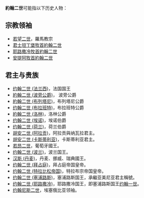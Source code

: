 '''約翰二世'''可能指以下历史人物：

== 宗教领袖 ==

* [[若望二世|若望二世]]，羅馬教宗
* [[约翰二世_(君士坦丁堡牧首)|君士坦丁堡牧首約翰二世]]
* [[约翰二世_(耶路撒冷牧首)|耶路撒冷牧首約翰二世]]
* [[约翰二世_(安提阿牧首)|安提阿牧首約翰二世]]

== 君主与贵族 ==
* [[约翰二世_(法兰西)|约翰二世 (法兰西)]]，法国国王
* [[波旁公爵_(第六)|約翰二世 (波旁公爵)]]， 波旁公爵
* [[約翰二世_(布列塔尼)|約翰二世 (布列塔尼)]]，布列塔尼公爵
* [[约翰二世_(布拉班特)|约翰二世 (布拉班特)]]，布拉班特公爵
* [[約翰二世_(洛林)|約翰二世 (洛林)]]，洛林公爵
* [[约翰二世_(埃诺)|约翰二世 (埃诺)]]，埃诺伯爵
* [[约翰二世_(荷兰)|约翰二世 (荷兰)]]，荷兰伯爵 
* [[胡安二世_(阿拉贡)|胡安二世 (阿拉贡)]]，阿拉贡與纳瓦拉君主。<!----*[[约翰二世_(阿拉贡)|约翰二世 (阿拉贡)]] ---->
* [[胡安二世_(卡斯蒂利亚)|胡安二世 (卡斯蒂利亚)]]，卡斯蒂利亚君主。<!----*[[约翰二世_(卡斯蒂利亚)|约翰二世 (卡斯蒂利亚)]] ---->
* [[若昂二世|若昂二世]]，葡萄牙國王。
* [[约翰二世_(波兰)|约翰二世 (波兰)]]，波兰国王。
* [[汉斯_(丹麦)|汉斯 (丹麦)]]，丹麦、挪威、瑞典國王。<!----*Kalmer Union 時期，[[约翰二世_(瑞典)|约翰二世 (瑞典)]] 瑞典国王---->
* [[约翰二世_(拜占庭)|约翰二世 (拜占庭)]]，拜占庭帝国皇帝。
* [[约翰二世_(特拉比松帝国)|约翰二世 (特拉比松帝国)]]，特拉布宗帝国皇帝。
* [[约翰二世_(塞浦路斯)|约翰二世 (塞浦路斯)]]，塞浦路斯国王，承繼亚美尼亚君主稱號。
* [[约翰二世_(耶路撒冷)|约翰二世 (耶路撒冷)]]，耶路撒冷国王，即塞浦路斯国王[[约翰一世|约翰一世]]。
* [[约翰尼斯二世|约翰尼斯二世]]，埃塞俄比亚领袖。<!----*[[约翰二世_(埃塞俄比亚)|约翰二世 (埃塞俄比亚)]] ---->

{{disambig|Cat=四字封號消歧義}}
